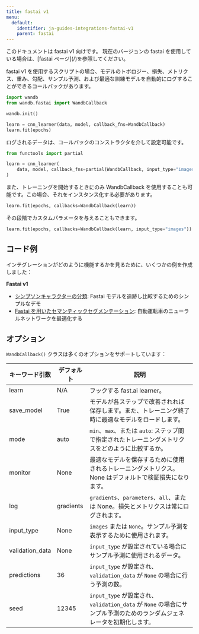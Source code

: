 ```yaml
---
title: fastai v1
menu:
  default:
    identifier: ja-guides-integrations-fastai-v1
    parent: fastai
---
```


<Note>
このドキュメントは fastai v1 向けです。
現在のバージョンの fastai を使用している場合は、[fastai ページ](/)を参照してください。
</Note>

fastai v1 を使用するスクリプトの場合、モデルのトポロジー、損失、メトリクス、重み、勾配、サンプル予測、および最適な訓練モデルを自動的にログすることができるコールバックがあります。

```python
import wandb
from wandb.fastai import WandbCallback

wandb.init()

learn = cnn_learner(data, model, callback_fns=WandbCallback)
learn.fit(epochs)
```

ログされるデータは、コールバックのコンストラクタを介して設定可能です。

```python
from functools import partial

learn = cnn_learner(
    data, model, callback_fns=partial(WandbCallback, input_type="images")
)
```

また、トレーニングを開始するときにのみ WandbCallback を使用することも可能です。この場合、それをインスタンス化する必要があります。

```python
learn.fit(epochs, callbacks=WandbCallback(learn))
```

その段階でカスタムパラメータを与えることもできます。

```python
learn.fit(epochs, callbacks=WandbCallback(learn, input_type="images"))
```

## コード例

インテグレーションがどのように機能するかを見るために、いくつかの例を作成しました：

**Fastai v1**

* [シンプソンキャラクターの分類](https://github.com/borisdayma/simpsons-fastai): Fastai モデルを追跡し比較するためのシンプルなデモ
* [Fastai を用いたセマンティックセグメンテーション](https://github.com/borisdayma/semantic-segmentation): 自動運転車のニューラルネットワークを最適化する

## オプション

`WandbCallback()` クラスは多くのオプションをサポートしています：

| キーワード引数      | デフォルト | 説明                                                                                                  |
| ---------------- | --------- | ---------------------------------------------------------------------------------------------------- |
| learn            | N/A       | フックする fast.ai learner。                                                                          |
| save_model       | True      | モデルが各ステップで改善されれば保存します。また、トレーニング終了時に最適なモデルをロードします。                                      |
| mode             | auto      | `min`、`max`、または `auto`: ステップ間で指定されたトレーニングメトリクスをどのように比較するか。                                   |
| monitor          | None      | 最適なモデルを保存するために使用されるトレーニングメトリクス。None はデフォルトで検証損失になります。                             |
| log              | gradients | `gradients`、`parameters`、`all`、または None。損失とメトリクスは常にログされます。                                                     |
| input_type       | None      | `images` または `None`。サンプル予測を表示するために使用されます。                                              |
| validation_data  | None      | `input_type` が設定されている場合にサンプル予測に使用されるデータ。                                       |
| predictions      | 36        | `input_type` が設定され、`validation_data` が `None` の場合に行う予測の数。                                       |
| seed             | 12345     | `input_type` が設定され、`validation_data` が `None` の場合にサンプル予測のためのランダムジェネレータを初期化します。                     |